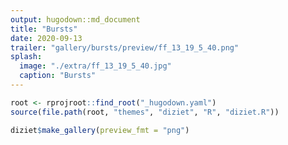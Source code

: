 ```yaml
---
output: hugodown::md_document
title: "Bursts"
date: 2020-09-13
trailer: "gallery/bursts/preview/ff_13_19_5_40.png"
splash:
  image: "./extra/ff_13_19_5_40.jpg"
  caption: "Bursts"
---
```


```r
root <- rprojroot::find_root("_hugodown.yaml")
source(file.path(root, "themes", "diziet", "R", "diziet.R"))
```

```r
diziet$make_gallery(preview_fmt = "png")
```

